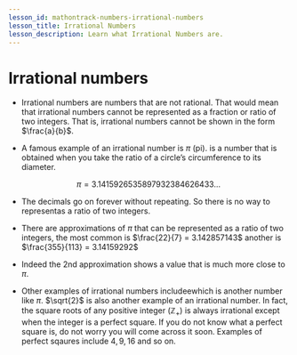 ```yaml
---
lesson_id: mathontrack-numbers-irrational-numbers
lesson_title: Irrational Numbers
lesson_description: Learn what Irrational Numbers are.
---
```


# Irrational numbers
- Irrational numbers are numbers that are not rational. That would mean that irrational numbers cannot be represented as a fraction or ratio of two integers. 
That is, irrational numbers cannot be shown in the form $\frac{a}{b}$.

- A famous example of an irrational number is $\pi$ (pi). is a number that is obtained when you take the ratio of a circle’s circumference to its diameter.

$$
\pi = 3.1415926535897932384626433...
$$

- The decimals go on forever without repeating. So there is no way to representas a ratio of two integers. 

- There are approximations of $\pi$ that can be represented as a ratio of two integers, the most common is 
$\frac{22}{7} = 3.142857143$ another is $\frac{355}{113} = 3.14159292$

- Indeed the 2nd approximation shows a value that is much more close to $\pi$.

- Other examples of irrational numbers includeewhich is another number like $\pi$.
$\sqrt{2}$ is also another example of an irrational number. In fact, the square roots of any positive integer ($ℤ_+$)
is always irrational except when the integer is a perfect square.
If you do not know what a perfect square is, do not worry you will come across it soon. Examples of perfect sqaures include 
$4, 9, 16$ and so on.
